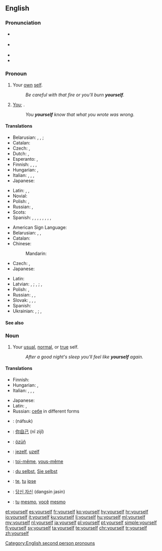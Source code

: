 ==English==

===Pronunciation===
* {{a|RP}} {{IPA|/jɔːˈself/}}
* {{a|US}} {{IPA|/jɚˈsɛlf/|/jʊɹˈsɛlf/}}
* {{audio|en-us-yourself.ogg|Audio (US)|lang=en}}
* {{rhymes|ɛlf}}

===Pronoun===
{{en-pron|desc=referring to the person being spoken to, previously mentioned|the reflexive case of|you}}

# {{context|reflexive|lang=en}} Your [[own]] [[self]].
#: ''Be careful with that fire or you'll burn '''yourself'''.''
# [[you|You]]; {{non-gloss definition|used emphatically, especially to indicate exclusiveness of the referent's participation in the predicate, i.e., that no one else is involved}}.
#: ''You '''yourself''' know that what you wrote was wrong.''

====Translations====
{{trans-top|(reflexive) your own self}}
* Belarusian: {{t|be|сябе́|sc=Cyrl}} {{qualifier|accusative, genitive}}, {{t|be|[[сябе#Belarusian|сабе́]]|sc=Cyrl}} {{qualifier|dative, locative}}, {{t|be|[[сябе#Belarusian|сабо́й]]|sc=Cyrl}} {{qualifier|instrumental}}; {{t|be|-цца|tr=-cca|sc=Cyrl}} {{qualifier|verb ending}}
* Catalan: {{t|ca|et}}
* Czech: {{t+|cs|se}}, {{t+|cs|sebe}}
* Dutch: {{t+|nl|jijzelf}} {{qualifier|informal}}, {{t+|nl|uzelf}} {{qualifier|formal}}
* Esperanto: {{t+|eo|vi}}, {{t+|eo|vin}}
* Finnish: {{t+|fi|sinä}} {{t+|fi|itse}} {{qualifier|subject informal}}, {{t+|fi|te}} {{t+|fi|itse}} {{qualifier|subject formal}}, {{qualifier|object, informal}} {{t+|fi|itsesi}}, {{qualifier|object, formal}} {{t+|fi|itsenne}}
* Hungarian: {{t|hu|magad}}, {{t|hu|magadat}}
* Italian: {{t|it|te stesso|m-s}}, {{t|it|te stessa|f-s}}, {{t|it|voi stessi|m-p}}, {{t|it|voi stesse|f-p}}
* Japanese: {{t+|ja|自身|tr=jishin}}
{{trans-mid}}
* Latin: {{t|la|tutemet}}, {{t|la|tute}}, {{t|la|vosmet|p}}
* Novial: {{t|nov|vu}}
* Polish: {{t+|pl|się}}, {{t+|pl|siebie}}
* Russian: {{t+|ru|себя|tr=sebjá}}, {{t+|ru|-ся}}
* Scots: {{t|sco|yersel}}
* Spanish: {{t+|es|te}}, {{t+|es|ti}}, {{t+|es|se}}, {{t|es|ti mismo}} {{qualifier|tuteo, male}}, {{t|es|ti misma}} {{qualifier|tuteo, female}}, {{t|es|vos mismo}} {{qualifier|voseo, male}}, {{t|es|vos misma}} {{qualifier|voseo, female}}, {{t|es|usted mismo}} {{qualifier|formal, male}}, {{t|es|usted misma}} {{qualifier|formal, female}}
{{trans-bottom}}

{{trans-top|you, used emphatically, especially to emphasize the exclusiveness of the referent's participation in the predicate}}
* American Sign Language: {{t|ase|A@Chesthigh SmallFrontandback}}
* Belarusian: {{t|be|[[ты#Belarusian|ты]] [[сам#Belarusian|сам]]|m|sc=Cyrl}}, {{t|be|[[ты#Belarusian|ты]] [[сам#Belarusian|сама́]]|f|sc=Cyrl}}, {{qualifier|plural or formal}} {{t|be|[[вы#Belarusian|вы]] [[сам#Belarusian|са́мі]]|sc=Cyrl}}
* Catalan: {{t|ca|mateix}}
* Chinese:
*: Mandarin: {{t+|cmn|自己|tr=zìjǐ|sc=Hani}}
* Czech: {{t+|cs|sám}}, {{t|cs|samotný}}
* Japanese: {{t+|ja|自分|tr=じぶん, jibun}}
{{trans-mid}}
* Latin: {{t|la|tute}}
* Latvian: {{t|lv|tu pats|m}}, {{t|lv|tu pati|f}}; {{qualifier|singular formal}} {{t|lv|jūs pats|m}}, {{t|lv|jūs pati|f}}; {{qualifier|plural informal or formal}} {{t|lv|jūs paši|m-p}},  {{t|lv|jūs pašas|f-p}}
* Polish: {{t+|pl|sam|m}}, {{t+|pl|sama|f}}
* Russian: {{t|ru|[[ты#Russian|ты]] [[сам#Russian|сам]]|m|tr=ty sám|sc=Cyrl}}, {{t|ru|[[ты#Russian|ты]] [[сам#Russian|сама́]]|f|tr=ty samá|sc=Cyrl}}, {{qualifier|plural or formal}} {{t|ru|[[вы#Russian|вы]] [[сам#Russian|са́ми]]|tr=vy sámi|sc=Cyrl}}
* Slovak: {{t|sk|ty sám|m}}, {{t|sk|ty sama|f}}, {{t|sk|vy sami}}, {{t|sk|vy same}}
* Spanish: {{t|es|[[tú]] [[mismo]]}}
* Ukrainian: {{t|uk|ти сам|m|sc=Cyrl}}, {{t|uk|ти сама́|f|sc=Cyrl}}; {{qualifier|plural or formal}} {{t|uk|ви сами́|sc=Cyrl}}, {{t|uk|ви самі́|sc=Cyrl}}
{{trans-bottom}}

====See also====
{{English personal pronouns}}

===Noun===
{{en-noun|yourselves}}

# Your [[usual]], [[normal]], or [[true]] self.
#: ''After a good night's sleep you'll feel like '''yourself''' again.''

====Translations====
{{trans-top|your usual, normal, or true self}}
* Finnish: {{t|fi|oma itse|alt=oma itsesi}}
* Hungarian: {{t+|hu|önmaga}}, {{t|hu|saját maga}}
* Italian: {{t|it|te stesso|m-s}}, {{t|it|te stessa|f-s}}, {{t|it|voi stessi|m-p}}, {{t|it|voi stesse|f-p}}
{{trans-mid}}
* Japanese: {{t|ja|本来の自分|tr=honrai no jibun}}
* Latin: {{t|la|tute}}, {{t|la|vosmet|p}}
* Russian: [[себя]] in different forms
{{trans-bottom}}

{{checktrans-top}}
* {{ttbc|ar}}: {{l|ar|نَفْسُك}} (náfsuk)
* {{ttbc|cmn}}: [[你自己]] (nǐ zìjǐ)
* {{ttbc|crh}}: [[özüñ]]
* {{ttbc|nl}}: [[jezelf]], [[uzelf]]
* {{ttbc|fr}}: [[toi-même]], [[vous-même]]
* {{ttbc|de}}: [[du selbst]], [[Sie selbst]]
{{trans-mid}}
* {{ttbc|ia}}: [[te]], [[tu]] [[ipse]]
* {{ttbc|ko}}: [[당신 자신]] (dangsin jasin)
* {{ttbc|pt}}: [[tu#Portuguese|tu]] [[mesmo]], [[você]] [[mesmo]]
{{trans-bottom}}

[[Category:English second person pronouns]]

[[et:yourself]]
[[es:yourself]]
[[fr:yourself]]
[[ko:yourself]]
[[hy:yourself]]
[[hr:yourself]]
[[io:yourself]]
[[it:yourself]]
[[ku:yourself]]
[[li:yourself]]
[[hu:yourself]]
[[ml:yourself]]
[[my:yourself]]
[[nl:yourself]]
[[ja:yourself]]
[[pl:yourself]]
[[pt:yourself]]
[[simple:yourself]]
[[fi:yourself]]
[[sv:yourself]]
[[ta:yourself]]
[[te:yourself]]
[[chr:yourself]]
[[tr:yourself]]
[[zh:yourself]]